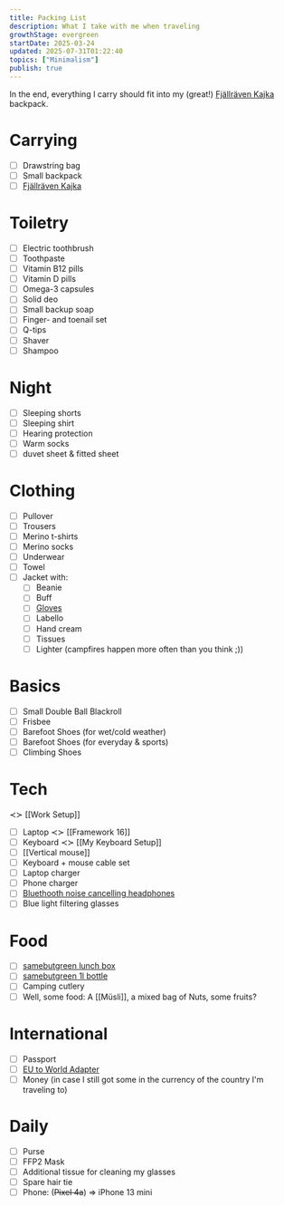 ```yaml
---
title: Packing List
description: What I take with me when traveling
growthStage: evergreen
startDate: 2025-03-24
updated: 2025-07-31T01:22:40
topics: ["Minimalism"]
publish: true
---
```


In the end, everything I carry should fit into my (great!) [Fjällräven Kajka](https://www.fjallraven.com/eu/en-gb/bags-gear/backpacks-bags/trekking-backpacks/kajka-65-ml/) backpack.

# Carrying

- [ ] Drawstring bag
- [ ] Small backpack
- [ ] [Fjällräven Kajka](https://www.fjallraven.com/eu/en-gb/bags-gear/backpacks-bags/trekking-backpacks/kajka-65-ml/)

# Toiletry

- [ ] Electric toothbrush
- [ ] Toothpaste
- [ ] Vitamin B12 pills
- [ ] Vitamin D pills
- [ ] Omega-3 capsules
- [ ] Solid deo
- [ ] Small backup soap
- [ ] Finger- and toenail set
- [ ] Q-tips
- [ ] Shaver
- [ ] Shampoo

# Night

- [ ] Sleeping shorts
- [ ] Sleeping shirt
- [ ] Hearing protection
- [ ] Warm socks
- [ ] duvet sheet & fitted sheet

# Clothing

- [ ] Pullover
- [ ] Trousers
- [ ] Merino t-shirts
- [ ] Merino socks
- [ ] Underwear
- [ ] Towel
- [ ] Jacket with:
  - [ ] Beanie
  - [ ] Buff
  - [ ] [Gloves](https://www.ortovox.com/de-de/shop/herren/p214105-handschuhe-tour-glove-l)
  - [ ] Labello
  - [ ] Hand cream
  - [ ] Tissues
  - [ ] Lighter (campfires happen more often than you think ;))

# Basics

- [ ] Small Double Ball Blackroll
- [ ] Frisbee
- [ ] Barefoot Shoes (for wet/cold weather)
- [ ] Barefoot Shoes (for everyday & sports)
- [ ] Climbing Shoes

# Tech
≺≻ [[Work Setup]]

- [ ] Laptop ≺≻ [[Framework 16]]
- [ ] Keyboard ≺≻ [[My Keyboard Setup]]
- [ ] [[Vertical mouse]]
- [ ] Keyboard + mouse cable set
- [ ] Laptop charger
- [ ] Phone charger
- [ ] [Bluethooth noise cancelling headphones](https://www.myearfun.com/eu/headphones/earfun-air-pro-3-le-audio-anc-true-wireless-earbuds-black)
- [ ] Blue light filtering glasses

# Food

- [ ] [samebutgreen lunch box](https://www.avocadostore.de/products/154256-grosse-edelstahl-brotdose-lunchbox-trennwand-1-punkt-400-ml-samebutgreen)
- [ ] [samebutgreen 1l bottle](https://www.miteckenundkanten.com/products/samebutgreen-trinkflasche-aus-edelstahl-1l)
- [ ] Camping cutlery
- [ ] Well, some food: A [[Müsli]], a mixed bag of Nuts, some fruits?

# International

- [ ] Passport
- [ ] [EU to World Adapter](https://skross-shop.de/en/pro-light)
- [ ] Money (in case I still got some in the currency of the country I'm traveling to)

# Daily

- [ ] Purse
- [ ] FFP2 Mask
- [ ] Additional tissue for cleaning my glasses
- [ ] Spare hair tie
- [ ] Phone: (~~Pixel 4a~~) => <Il href="setting-up-a-new-phone">iPhone 13 mini</Il>
